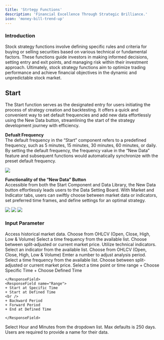 ```yaml
---
title: 'Strtegy Functions'
description: 'Financial Excellence Through Strategic Brilliance.'
icon: 'money-bill-trend-up'
---
```


### Introduction

Stock strategy functions involve defining specific rules and criteria for buying or selling securities based on various technical or fundamental factors. These functions guide investors in making informed decisions, setting entry and exit points, and managing risk within their investment approach. Ultimately, stock strategy functions aim to optimize trading performance and achieve financial objectives in the dynamic and unpredictable stock market.

## Start
The Start function serves as the designated entry for users initiating the process of strategy creation and backtesting. It offers a quick and convenient way to set default frequencies and add new data effortlessly using the New Data button, streamlining the start of the strategy development journey with efficiency.<br />

**Defualt Frequency**<br />
The default frequency in the “Start” component refers to a predefined frequency, such as 5 minutes, 15 minutes, 30 minutes, 60 minutes, or daily. By setting the default frequency, the frequency value in the “New Data” feature and subsequent functions would automatically synchronize with the preset default frequency. 

<Frame className="mx-auto">
    <img style={{weidth:"600px height:400px"}} src="/images/Strategy_Function/Start.png" /> 
</Frame>

**Functionality of the “New Data” Button**<br />
Accessible from both the Start Component and Data Library, the New Data button effortlessly leads users to the Data Setting Board. With Market and Indicator tabs, users can swiftly choose between market data or indicators, set preferred time frames, and define settings for an optimal strategy.
<Frame className="mx-auto">
    <img style={{weidth:"600px height:400px"}} src="/images/Strategy_Function/NewData.png" /> 
</Frame>

<Frame className="mx-auto">
    <img style={{weidth:"600px height:500px"}} src="/images/Strategy_Function/Start_Market.png" /> 
</Frame>

<Frame className="mx-auto">
    <img style={{weidth:"600px height:500px"}} src="/images/Strategy_Function/Start_Indicator.png" /> 
</Frame>


### Input Parameter 
<Tabs>
  <Tab title="Market Data">
   Access historical market data.

   <ResponseField name="Data Type" type="" required>
  Choose from OHLCV (Open, Close, High, Low & Volume)
   </ResponseField>

   <ResponseField name="Frequency" type="" required>
  Select a time frequency from the available list.
   </ResponseField>

   <ResponseField name="Split Adjusted" type="" >
  Choose between split-adjusted or current market price.
   </ResponseField>

  </Tab>

  <Tab title="Indicator">
  Utilize technical indicators.

  <ResponseField name="Indicator" type="" required>
  Select an indicator from the available list.
  </ResponseField>

  <ResponseField name="Data Type" type="" required>
  Choose from OHLCV (Open, Close, High, Low & Volume)
  </ResponseField>

  <ResponseField name="Period" type="" required>
  Emter a number to adjust analysis period.
  </ResponseField>

  <ResponseField name="Frequency" type="" required>
  Select a time frequency from the available list.
  </ResponseField>

  <ResponseField name="Split Adjusted" type="" >
  Choose between split-adjusted or current market price.
  </ResponseField>

  </Tab>
</Tabs>


<ResponseField name="Time Selection Mode" required>
  Select a time point or time range
  <Expandable title="Time Selection Mode">
    <ResponseField name="Point">
    + Choose Specific Time 
    + Choose Defined Time

    </ResponseField>
    <ResponseField name="Range">
    + Start at Specific Time 
    + Start at Defined Time
    <br />
    + Backward Period
    + Forward Period
    + End at Defined Time

    </ResponseField>

  </Expandable>
</ResponseField>

<ResponseField name="Time Length" type="" required>
  Select Hour and Minutes from the dropdown list. Max defaults is 250 days. 
</ResponseField>


<ResponseField name="Data Name" type="" required>
  Users are required to provide a name for their data.
</ResponseField>



